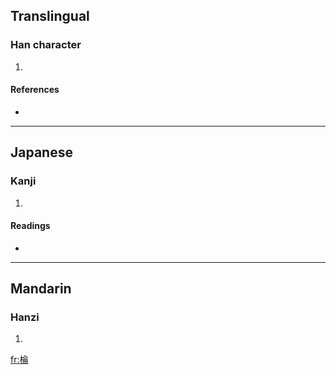 ==Translingual==

===Han character===
{{Han char|rn=75|rad=木|as=08|sn=12|four=4892<sub>7</sub>|canj=木人一月 (DOMB)}}

# {{defn|Han|sort=木08}}

====References====
* {{Han ref|kx=0531.210|dkj=14916|dj=0920.060|hdz=21235.030|uh=68C6|ud=26822|bh=D9C3|bd=55747}}

----

==Japanese==

===Kanji===
{{ja-kanji|grade=|rs=木08}}

# {{defn|Japanese}}

====Readings====
* {{ja-readings|on=[[りん]] (rin)|kun=}}

----

==Mandarin==

===Hanzi===
{{cmn-hanzi|pin=[[zhūn]] ([[zhun1]])|wg=chun<sup>1</sup>}}

# {{defn|Mandarin}}

[[fr:棆]]
